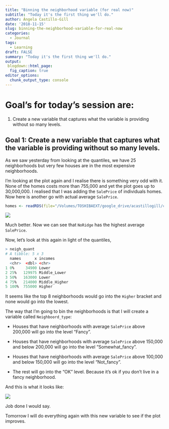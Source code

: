 ```yaml
---
title: "Binning the neighborhood variable (for real now)"
subtitle: "Today it's the first thing we'll do."
author: Ángela Castillo-Gill
date: '2018-11-15'
slug: binning-the-neighborhood-variable-for-real-now
categories:
  - Journal
tags: 
  - Learning
draft: FALSE
summary: "Today it's the first thing we'll do."
output:
 blogdown::html_page:
  fig_caption: true
editor_options: 
  chunk_output_type: console
---
```


# Goal's for today's session are:

1. Create a new variable that captures what the variable is providing without so many levels. 

## Goal 1: Create a new variable that captures what the variable is providing without so many levels. 

As we saw yesterday from looking at the quantiles, we have 25 neighborhoods but very few houses are in the most expensive neighborhoods.

I'm looking at the plot again and I realise there is something very odd with it. None of the homes costs more than 755,000 and yet the plot goes up to 30,000,000. I realised that I was adding the `SalePrice` of individuals homes. Now here is another go with actual average `SalePrice`.

```r
homes <- readRDS(file="/Volumes/TOSHIBAEXT/google_drive/acastillogill/content/homes.rds")
```


![](/note/Thurs-15-11-2018_files/Mean_sale_price.png)

Much better. Now we can see that `NoRidge` has the highest average `SalePrice`.

Now, let's look at this again in light of the quantiles, 

```r
> neigh_quant
# A tibble: 5 x 3
  names      x incomes      
  <chr>  <dbl> <chr>        
1 0%     34900 Lower        
2 25%   129975 Middle_Lower 
3 50%   163000 Lower        
4 75%   214000 Middle_Higher
5 100%  755000 Higher 
```

It seems like the top 8 neighborhoods would go into the `Higher` bracket and none would go into the lowest.

The way that I'm going to bin the neighborhoods is that I will create a variable called `Neighboord_type`:

* Houses that have neighborhoods with average `SalePrice` above 200,000 will go into the level "Fancy". 

* Houses that have neighborhoods with average `SalePrice` above 150,000 and below 200,000 will go into the level "Somewhat_fancy". 

* Houses that have neighborhoods with average `SalePrice` above 100,000 and below 150,000 will go into the level "Not_fancy". 

* The rest will go into the "OK" level. Because it's ok if you don't live in a fancy neighborhood. 

And this is what it looks like:

![](/note/Thurs-15-11-2018_files/New_var.png)

Job done I would say. 

Tomorrow I will do everything again with this new variable to see if the plot improves. 

